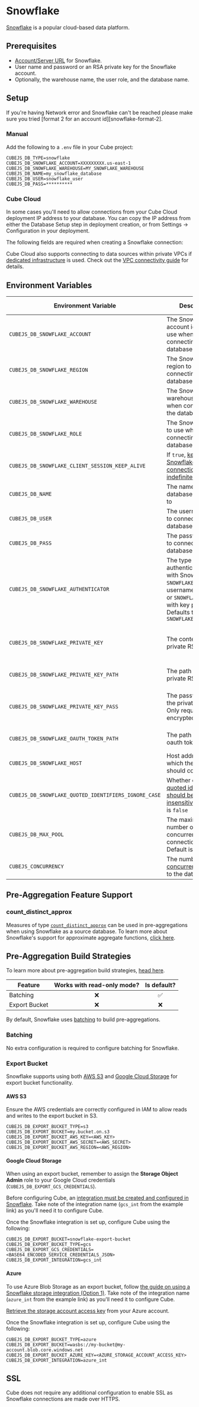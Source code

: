 # Snowflake

[Snowflake][snowflake] is a popular cloud-based data platform.

## Prerequisites

- [Account/Server URL][snowflake-docs-account-id] for Snowflake.
- User name and password or an RSA private key for the Snowflake account.
- Optionally, the warehouse name, the user role, and the database name.

## Setup

<WarningBox>
If you're having Network error and Snowflake can't be reached please make sure you tried
[format 2 for an account id][snowflake-format-2].
</WarningBox>

### Manual

Add the following to a `.env` file in your Cube project:

```dotenv
CUBEJS_DB_TYPE=snowflake
CUBEJS_DB_SNOWFLAKE_ACCOUNT=XXXXXXXXX.us-east-1
CUBEJS_DB_SNOWFLAKE_WAREHOUSE=MY_SNOWFLAKE_WAREHOUSE
CUBEJS_DB_NAME=my_snowflake_database
CUBEJS_DB_USER=snowflake_user
CUBEJS_DB_PASS=**********
```

### Cube Cloud

<InfoBox heading="Allowing connections from Cube Cloud IP">

In some cases you'll need to allow connections from your Cube Cloud deployment
IP address to your database. You can copy the IP address from either the
Database Setup step in deployment creation, or from <Btn>Settings →
Configuration</Btn> in your deployment.

</InfoBox>

The following fields are required when creating a Snowflake connection:

<Screenshot
  alt="Cube Cloud Snowflake Configuration Screen"
  src="https://ucarecdn.com/2a113d20-33ca-4634-b6fa-8886df4d215c/"
/>

Cube Cloud also supports connecting to data sources within private VPCs
if [dedicated infrastructure][ref-dedicated-infra] is used. Check out the
[VPC connectivity guide][ref-cloud-conf-vpc] for details.

[ref-dedicated-infra]: /product/deployment/cloud/infrastructure#dedicated-infrastructure
[ref-cloud-conf-vpc]: /product/deployment/cloud/vpc

## Environment Variables

| Environment Variable                                 | Description                                                                                                                                         | Possible Values                                                        | Required |
| ---------------------------------------------------- | --------------------------------------------------------------------------------------------------------------------------------------------------- | ---------------------------------------------------------------------- | :------: |
| `CUBEJS_DB_SNOWFLAKE_ACCOUNT`                        | The Snowflake account identifier to use when connecting to the database                                                                             | [A valid Snowflake account ID][snowflake-docs-account-id]              |    ✅    |
| `CUBEJS_DB_SNOWFLAKE_REGION`                         | The Snowflake region to use when connecting to the database                                                                                         | [A valid Snowflake region][snowflake-docs-regions]                     |    ❌    |
| `CUBEJS_DB_SNOWFLAKE_WAREHOUSE`                      | The Snowflake warehouse to use when connecting to the database                                                                                      | [A valid Snowflake warehouse][snowflake-docs-warehouse] in the account |    ✅    |
| `CUBEJS_DB_SNOWFLAKE_ROLE`                           | The Snowflake role to use when connecting to the database                                                                                           | [A valid Snowflake role][snowflake-docs-roles] in the account          |    ❌    |
| `CUBEJS_DB_SNOWFLAKE_CLIENT_SESSION_KEEP_ALIVE`      | If `true`, [keep the Snowflake connection alive indefinitely][snowflake-docs-connection-options]                                                    | `true`, `false`                                                        |    ❌    |
| `CUBEJS_DB_NAME`                                     | The name of the database to connect to                                                                                                              | A valid database name                                                  |    ✅    |
| `CUBEJS_DB_USER`                                     | The username used to connect to the database                                                                                                        | A valid database username                                              |    ✅    |
| `CUBEJS_DB_PASS`                                     | The password used to connect to the database                                                                                                        | A valid database password                                              |    ✅    |
| `CUBEJS_DB_SNOWFLAKE_AUTHENTICATOR`                  | The type of authenticator to use with Snowflake. Use `SNOWFLAKE` with username/password, or `SNOWFLAKE_JWT` with key pairs. Defaults to `SNOWFLAKE` | `SNOWFLAKE`, `SNOWFLAKE_JWT`, `OAUTH`                                  |    ❌    |
| `CUBEJS_DB_SNOWFLAKE_PRIVATE_KEY`                    | The content of the private RSA key                                                                                                                  | Content of the private RSA key (encrypted or not)                      |    ❌    |
| `CUBEJS_DB_SNOWFLAKE_PRIVATE_KEY_PATH`               | The path to the private RSA key                                                                                                                     | A valid path to the private RSA key                                    |    ❌    |
| `CUBEJS_DB_SNOWFLAKE_PRIVATE_KEY_PASS`               | The password for the private RSA key. Only required for encrypted keys                                                                              | A valid password for the encrypted private RSA key                     |    ❌    |
| `CUBEJS_DB_SNOWFLAKE_OAUTH_TOKEN_PATH`               | The path to the valid oauth toket file                                                                                                              | A valid path for the oauth token file                                  |    ❌    |
| `CUBEJS_DB_SNOWFLAKE_HOST`                           | Host address to which the driver should connect                                                                                                     | A valid hostname                                                       |    ❌    |
| `CUBEJS_DB_SNOWFLAKE_QUOTED_IDENTIFIERS_IGNORE_CASE` | Whether or not [quoted identifiers should be case insensitive][link-snowflake-quoted-identifiers]. Default is `false`                               | `true`, `false`                                                        |    ❌    |
| `CUBEJS_DB_MAX_POOL`                                 | The maximum number of concurrent database connections to pool. Default is `20`                                                                      | A valid number                                                         |    ❌    |
| `CUBEJS_CONCURRENCY`                                 | The number of [concurrent queries][ref-data-source-concurrency] to the data source                                                                  | A valid number                                                         |    ❌    |

[ref-data-source-concurrency]: /product/configuration/concurrency#data-source-concurrency

## Pre-Aggregation Feature Support

### count_distinct_approx

Measures of type
[`count_distinct_approx`][ref-schema-ref-types-formats-countdistinctapprox] can
be used in pre-aggregations when using Snowflake as a source database. To learn
more about Snowflake's support for approximate aggregate functions, [click
here][snowflake-docs-approx-agg-fns].

## Pre-Aggregation Build Strategies

<InfoBox>

To learn more about pre-aggregation build strategies, [head
here][ref-caching-using-preaggs-build-strats].

</InfoBox>

| Feature       | Works with read-only mode? | Is default? |
| ------------- | :------------------------: | :---------: |
| Batching      |             ❌             |     ✅      |
| Export Bucket |             ❌             |     ❌      |

By default, Snowflake uses [batching][self-preaggs-batching] to build
pre-aggregations.

### Batching

No extra configuration is required to configure batching for Snowflake.

### Export Bucket

Snowflake supports using both [AWS S3][aws-s3] and [Google Cloud
Storage][google-cloud-storage] for export bucket functionality.

#### AWS S3

<InfoBox>

Ensure the AWS credentials are correctly configured in IAM to allow reads and
writes to the export bucket in S3.

</InfoBox>

```dotenv
CUBEJS_DB_EXPORT_BUCKET_TYPE=s3
CUBEJS_DB_EXPORT_BUCKET=my.bucket.on.s3
CUBEJS_DB_EXPORT_BUCKET_AWS_KEY=<AWS_KEY>
CUBEJS_DB_EXPORT_BUCKET_AWS_SECRET=<AWS_SECRET>
CUBEJS_DB_EXPORT_BUCKET_AWS_REGION=<AWS_REGION>
```

#### Google Cloud Storage

<InfoBox>

When using an export bucket, remember to assign the **Storage Object Admin**
role to your Google Cloud credentials (`CUBEJS_DB_EXPORT_GCS_CREDENTIALS`).

</InfoBox>

Before configuring Cube, an [integration must be created and configured in
Snowflake][snowflake-docs-gcs-integration]. Take note of the integration name
(`gcs_int` from the example link) as you'll need it to configure Cube.

Once the Snowflake integration is set up, configure Cube using the following:

```dotenv
CUBEJS_DB_EXPORT_BUCKET=snowflake-export-bucket
CUBEJS_DB_EXPORT_BUCKET_TYPE=gcs
CUBEJS_DB_EXPORT_GCS_CREDENTIALS=<BASE64_ENCODED_SERVICE_CREDENTIALS_JSON>
CUBEJS_DB_EXPORT_INTEGRATION=gcs_int
```

#### Azure

To use Azure Blob Storage as an export bucket, follow [the guide on
using a Snowflake storage integration (Option 1)][snowflake-docs-azure].
Take note of the integration name (`azure_int` from the example link)
as you'll need it to configure Cube.

[Retrieve the storage account access key][azure-bs-docs-get-key] from your Azure
account.

Once the Snowflake integration is set up, configure Cube using the following:

```dotenv
CUBEJS_DB_EXPORT_BUCKET_TYPE=azure
CUBEJS_DB_EXPORT_BUCKET=wasbs://my-bucket@my-account.blob.core.windows.net
CUBEJS_DB_EXPORT_BUCKET_AZURE_KEY=<AZURE_STORAGE_ACCOUNT_ACCESS_KEY>
CUBEJS_DB_EXPORT_INTEGRATION=azure_int
```


## SSL

Cube does not require any additional configuration to enable SSL as Snowflake
connections are made over HTTPS.

[aws-s3]: https://aws.amazon.com/s3/
[google-cloud-storage]: https://cloud.google.com/storage
[ref-caching-using-preaggs-build-strats]:
  /product/caching/using-pre-aggregations#pre-aggregation-build-strategies
[ref-schema-ref-types-formats-countdistinctapprox]: /product/data-modeling/reference/types-and-formats#count_distinct_approx
[self-preaggs-batching]: #batching
[snowflake]: https://www.snowflake.com/
[snowflake-docs-account-id]:
  https://docs.snowflake.com/en/user-guide/admin-account-identifier.html
[snowflake-docs-connection-options]: https://docs.snowflake.com/en/developer-guide/node-js/nodejs-driver-options#additional-connection-options
[snowflake-docs-gcs-integration]:
  https://docs.snowflake.com/en/user-guide/data-load-gcs-config.html
[snowflake-docs-regions]:
  https://docs.snowflake.com/en/user-guide/intro-regions.html
[snowflake-docs-roles]:
  https://docs.snowflake.com/en/user-guide/security-access-control-overview.html#roles
[snowflake-docs-approx-agg-fns]:
  https://docs.snowflake.com/en/sql-reference/functions/approx_count_distinct.html
[snowflake-docs-warehouse]:
  https://docs.snowflake.com/en/user-guide/warehouses.html
[snowflake-format-2]: https://docs.snowflake.com/en/user-guide/admin-account-identifier#format-2-account-locator-in-a-region
[snowflake-docs-azure]: https://docs.snowflake.com/en/user-guide/data-load-azure-config#option-1-configuring-a-snowflake-storage-integration
[azure-bs-docs-get-key]: https://docs.microsoft.com/en-us/azure/storage/common/storage-account-keys-manage?toc=%2Fazure%2Fstorage%2Fblobs%2Ftoc.json&tabs=azure-portal#view-account-access-keys
[link-snowflake-quoted-identifiers]: https://docs.snowflake.com/en/sql-reference/identifiers-syntax#double-quoted-identifiers